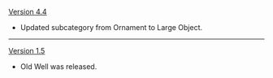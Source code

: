 {{Change History/Header}}
[[Version 4.4]]
* Updated subcategory from Ornament to Large Object.
----
[[Version 1.5]]
* Old Well was released.